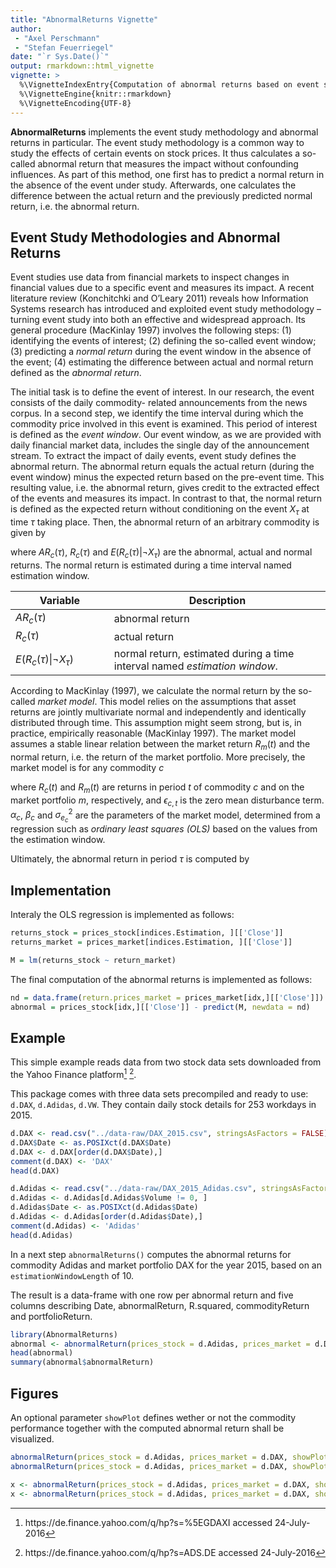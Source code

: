 ```yaml
---
title: "AbnormalReturns Vignette"
author: 
 - "Axel Perschmann"
 - "Stefan Feuerriegel"
date: "`r Sys.Date()`"
output: rmarkdown::html_vignette
vignette: >
  %\VignetteIndexEntry{Computation of abnormal returns based on event study methodology}
  %\VignetteEngine{knitr::rmarkdown}
  %\VignetteEncoding{UTF-8}
---
```


**AbnormalReturns** implements the event study methodology and abnormal returns in particular. The event study methodology is a common way to study the effects of certain events on stock prices. It thus calculates a so-called abnormal return that measures the impact without confounding influences. As part of this method, one first has to predict a normal return in the absence of the event under study. Afterwards, one calculates the difference between the actual return and the previously predicted normal return, i.e. the abnormal return.

## Event Study Methodologies and Abnormal Returns
Event studies use data from financial markets to inspect changes in financial values due to a specific event and measures its impact. A recent literature review (Konchitchki and O'Leary 2011) reveals how Information Systems research has introduced and exploited event study methodology – turning event study into both an effective and widespread approach. Its general procedure (MacKinlay 1997) involves the following steps: (1) identifying the events of interest; (2) defining the so-called event window; (3) predicting a *normal return* during the event window in the absence of the event; (4) estimating the difference between actual and normal return defined as the *abnormal return*.

The initial task is to define the event of interest. In our research, the event consists of the daily commodity- related announcements from the news corpus. In a second step, we identify the time interval during which the commodity price involved in this event is examined. This period of interest is defined as the *event window*. Our event window, as we are provided with daily financial market data, includes the single day of the announcement stream. To extract the impact of daily events, event study defines the abnormal return. The abnormal return equals the actual return (during the event window) minus the expected return based on the pre-event time. This resulting value, i.e. the abnormal return, gives credit to the extracted effect of the events and measures its impact. In contrast to that, the normal return is defined as the expected return without conditioning on the event $X_\tau$ at time $\tau$ taking place. Then, the abnormal return of an arbitrary commodity is given by

\begin{equation}
    AR_c(\tau) = R_c(\tau) - E[R_c(\tau) \,|\, \neg X_\tau]
\end{equation}

where $AR_c(\tau)$, $R_c(\tau)$ and $E(R_c(\tau)|\neg X_\tau)$ are the abnormal, actual and normal returns. The normal return is estimated during a time interval named estimation window.

Variable | Description 
------------- | ----------------------------
$AR_c(\tau)$ | abnormal return
$R_c(\tau)$  | actual return
$E(R_c(\tau)|\neg X_\tau)$ | normal return, estimated during a time interval named *estimation window*.

According to MacKinlay (1997), we calculate the normal return by the so-called *market model*. This model relies on the assumptions that asset returns are jointly multivariate normal and independently and identically distributed through time. This assumption might seem strong, but is, in practice, empirically reasonable (MacKinlay 1997). The market model assumes a stable linear relation between the market return $R_m(t)$ and the normal return, i.e. the return of the market portfolio. More precisely, the market model is for any commodity $c$

\begin{equation}
R_c(t) = \alpha_c + \beta_cR_m(t) + \epsilon_{c,t},\enspace E(\epsilon_{c,t})=0,\enspace Var(\epsilon_{c,t})=\sigma^2_{e_c}
\end{equation}

where $R_c(t)$ and $R_m(t)$ are returns in period $t$ of commodity $c$ and on the market portfolio $m$, respectively, and $\epsilon_{c,t}$ is the zero mean disturbance term. $\alpha_c$, $\beta_c$ and $\sigma^2_{e_c}$ are the parameters of the market model, determined from a regression such as *ordinary least squares (OLS)* based on the values from the estimation window.

Ultimately, the abnormal return in period $\tau$ is computed by
\begin{equation}
AR_c(\tau) := R_c(\tau) - \alpha_c - \beta_cR_m(\tau)
\end{equation}

## Implementation
Interaly the OLS regression is implemented as follows:

```r
returns_stock = prices_stock[indices.Estimation, ][['Close']]
returns_market = prices_market[indices.Estimation, ][['Close']]

M = lm(returns_stock ~ return_market)
```

The final computation of the abnormal returns is implemented as follows:
```r
nd = data.frame(return.prices_market = prices_market[idx,][['Close']])
abnormal = prices_stock[idx,][['Close']] - predict(M, newdata = nd)
```

## Example
This simple example reads data from two stock data sets downloaded from the Yahoo Finance platform^[https://de.finance.yahoo.com/q/hp?s=%5EGDAXI accessed 24-July-2016] ^[https://de.finance.yahoo.com/q/hp?s=ADS.DE accessed 24-July-2016].

This package comes with three data sets precompiled and ready to use: `d.DAX`, `d.Adidas`, `d.VW`. They contain daily stock details for 253 workdays in 2015.

```r
d.DAX <- read.csv("../data-raw/DAX_2015.csv", stringsAsFactors = FALSE)
d.DAX$Date <- as.POSIXct(d.DAX$Date)
d.DAX <- d.DAX[order(d.DAX$Date),]
comment(d.DAX) <- 'DAX'
head(d.DAX)

d.Adidas <- read.csv("../data-raw/DAX_2015_Adidas.csv", stringsAsFactors = FALSE)
d.Adidas <- d.Adidas[d.Adidas$Volume != 0, ]
d.Adidas$Date <- as.POSIXct(d.Adidas$Date)
d.Adidas <- d.Adidas[order(d.Adidas$Date),]
comment(d.Adidas) <- 'Adidas'
head(d.Adidas)
```

In a next step `abnormalReturns()` computes the abnormal returns for commodity Adidas and market portfolio DAX for the year 2015, based on an `estimationWindowLength` of 10.

The result is a data-frame with one row per abnormal return and five columns describing Date, abnormalReturn, R.squared, commodityReturn and portfolioReturn.
```r
library(AbnormalReturns)
abnormal <- abnormalReturn(prices_stock = d.Adidas, prices_market = d.DAX, c=3)
head(abnormal)
summary(abnormal$abnormalReturn)
```


## Figures

An optional parameter `showPlot` defines wether or not the commodity performance together with the computed abnormal return shall be visualized.

```r
abnormalReturn(prices_stock = d.Adidas, prices_market = d.DAX, showPlot = TRUE)
abnormalReturn(prices_stock = d.Adidas, prices_market = d.DAX, showPlot = TRUE, eventIndex = 125)
```

```r
x <- abnormalReturn(prices_stock = d.Adidas, prices_market = d.DAX, showPlot = TRUE)
x <- abnormalReturn(prices_stock = d.Adidas, prices_market = d.DAX, showPlot = TRUE, eventIndex = 125)
```

